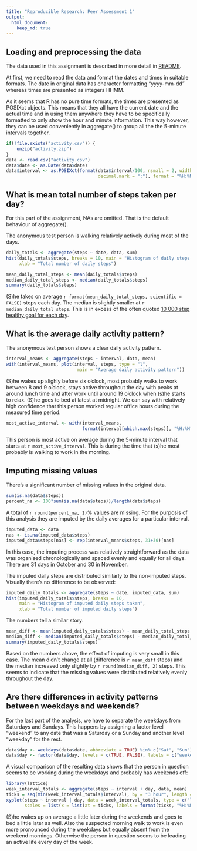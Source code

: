 ```yaml
---
title: "Reproducible Research: Peer Assessment 1"
output: 
  html_document:
    keep_md: true
---
```



## Loading and preprocessing the data

The data used in this assignment is described in more detail in [README](https://github.com/johannat/RepData_PeerAssessment1/blob/master/README.md).

At first, we need to read the data and format the dates and times in suitable formats. The date in original data has character formatting "yyyy-mm-dd" whereas times are presented as integers HHMM.

As it seems that R has no pure time formats, the times are presented as POSIXct objects. This means that they all have the current date and the actual time and in using them anywhere they have to be specifically formatted to only show the hour and minute information. This way however, they can be used conveniently in aggregate() to group all the the 5-minute intervals together.

```r
if(!file.exists("activity.csv")) {
    unzip("activity.zip")
}
data <- read.csv("activity.csv")
data$date <- as.Date(data$date)
data$interval <- as.POSIXct(format(data$interval/100, nsmall = 2, width = 5,
                                   decimal.mark = ":"), format = "%H:%M")
```

## What is mean total number of steps taken per day?

For this part of the assignment, NAs are omitted. That is the default behaviour of aggregate().

The anonymous test person is walking relatively actively during most of the days.

```r
daily_totals <- aggregate(steps ~ date, data, sum)
hist(daily_totals$steps, breaks = 10, main = "Histogram of daily steps taken",
     xlab = "Total number of daily steps")
```

```r
mean_daily_total_steps <- mean(daily_totals$steps)
median_daily_total_steps <- median(daily_totals$steps)
summary(daily_totals$steps)
```

(S)he takes on average `r format(mean_daily_total_steps, scientific = FALSE)` steps each day. The median is slightly smaller at `r median_daily_total_steps`. This is in excess of the often quoted [10 000 step healthy goal for each day](http://www.nhs.uk/Livewell/loseweight/Pages/10000stepschallenge.aspx).

## What is the average daily activity pattern?

The anonymous test person shows a clear daily activity pattern.

```r
interval_means <- aggregate(steps ~ interval, data, mean)
with(interval_means, plot(interval, steps, type = "l",
                           main = "Average daily activity pattern"))
```

(S)he wakes up slighly before six o'clock, most probably walks to work between 8 and 9 o'clock, stays active throughout the day with peaks at around lunch time and after work until around 19 o'clock when (s)he starts to relax. (S)he goes to bed at latest at midnight. We can say with relatively high confidence that this person worked regular office hours during the measured time period.

```r
most_active_interval <- with(interval_means,
                             format(interval[which.max(steps)], "%H:%M"))
```

This person is most active on average during the 5-minute interval that starts at `r most_active_interval`. This is during the time that (s)he most probably is walking to work in the morning.

## Imputing missing values

There's a significant number of missing values in the original data.

```r
sum(is.na(data$steps))
percent_na <- 100*sum(is.na(data$steps))/length(data$steps)
```

A total of `r round(percent_na, 1)`% values are missing. For the purposis of this analysis they are imputed by the daily averages for a particular interval.

```r
imputed_data <- data
nas <- is.na(imputed_data$steps)
imputed_data$steps[nas] <- rep(interval_means$steps, 31+30)[nas]
```

In this case, the imputing process was relatively straightforward as the data was organised chronologically and spaced evenly and equally for all days. There are 31 days in October and 30 in November.

The imputed daily steps are distributed similarly to the non-imputed steps. Visually there's no difference to be observed:

```r
imputed_daily_totals <- aggregate(steps ~ date, imputed_data, sum)
hist(imputed_daily_totals$steps, breaks = 10,
     main = "Histogram of imputed daily steps taken",
     xlab = "Total number of imputed daily steps")
```

The numbers tell a similar story:

```r
mean_diff <- mean(imputed_daily_totals$steps) - mean_daily_total_steps
median_diff <- median(imputed_daily_totals$steps) - median_daily_total_steps
summary(imputed_daily_totals$steps)
```

Based on the numbers above, the effect of imputing is very small in this case. The mean didn't change at all (difference is `r mean_diff` steps) and the median increased only slightly by `r round(median_diff, 2)` steps. This seems to indicate that the missing values were distributed relatively evenly throughout the day.

## Are there differences in activity patterns between weekdays and weekends?

For the last part of the analysis, we have to separate the weekdays from Saturdays and Sundays. This happens by assigning a factor level "weekend" to any date that was a Saturday or a Sunday and another level "weekday" for the rest.

```r
data$day <- weekdays(data$date, abbreviate = TRUE) %in% c("Sat", "Sun")
data$day <- factor(data$day, levels = c(TRUE, FALSE), labels = c("weekend", "weekday"))
```

A visual comparison of the resulting data shows that the person in question seems to be working during the weekdays and probably has weekends off:

```r
library(lattice)
week_interval_totals <- aggregate(steps ~ interval + day, data, mean)
ticks = seq(min(week_interval_totals$interval), by = "3 hour", length = 9)
xyplot(steps ~ interval | day, data = week_interval_totals, type = c("l", "g"), layout = c(1, 2),
       scales = list(x = list(at = ticks, labels = format(ticks, "%H:%M"))))
```

(S)he wakes up on average a little later during the weekends and goes to bed a little later as well. Also the suspected morning walk to work is even more pronounced during the weekdays but equally absent from the weekend mornings. Otherwise the person in question seems to be leading an active life every day of the week.
